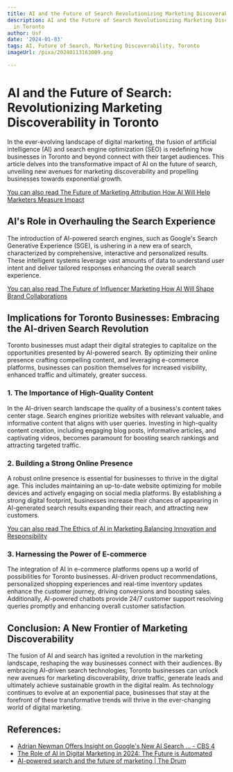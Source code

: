 ```yaml
---
title: AI and the Future of Search Revolutionizing Marketing Discoverability in Toronto
description: AI and the Future of Search Revolutionizing Marketing Discoverability
  in Toronto
author: Usf
date: '2024-01-03'
tags: AI, Future of Search, Marketing Discoverability, Toronto
imageUrl: /pixa/20240113163009.png

---
```

# AI and the Future of Search: Revolutionizing Marketing Discoverability in Toronto

In the  ever-evolving landscape of digital marketing, the fusion of artificial intelligence (AI) and search engine optimization (SEO) is redefining how businesses in Toronto and beyond connect with their target audiences.  This article delves into the transformative impact of AI on the  future of search, unveiling new  avenues for marketing discoverability and propelling businesses towards exponential growth.

[You can also read The Future of Marketing Attribution How AI Will Help Marketers Measure Impact](The%20Future%20of%20Marketing%20Attribution%20How%20AI%20Will%20Help%20Marketers%20Measure%20Impact)


##  AI's Role in Overhauling the Search Experience

The introduction of AI-powered search engines, such as Google's Search Generative Experience (SGE), is ushering in a new era of search, characterized by comprehensive, interactive and personalized results. These intelligent systems leverage vast amounts  of  data to understand user intent and deliver tailored  responses enhancing the overall search experience.

[You can also read The Future of Influencer Marketing  How  AI Will Shape Brand Collaborations](The%20Future%20of%20Influencer%20Marketing%20How%20AI%20Will%20Shape%20Brand%20Collaborations)


## Implications  for Toronto Businesses: Embracing the AI-driven Search Revolution

Toronto businesses  must adapt  their digital strategies to capitalize on the  opportunities presented by AI-powered search. By optimizing their  online  presence crafting compelling content, and leveraging e-commerce platforms, businesses can position themselves for increased visibility, enhanced traffic and ultimately,  greater success.

### 1. The Importance of High-Quality  Content

In the AI-driven search landscape  the quality of a  business's content takes center stage. Search engines prioritize websites with relevant  valuable, and informative content that aligns with user queries. Investing in high-quality content creation,  including engaging blog posts, informative articles, and captivating videos, becomes paramount for boosting search  rankings and attracting targeted traffic.

### 2. Building a Strong Online Presence

A robust online presence  is essential for businesses to thrive in the digital age. This includes maintaining an up-to-date website optimizing for mobile devices and actively engaging on social media platforms. By  establishing a strong digital footprint, businesses increase their chances of appearing in AI-generated search results  expanding their reach, and attracting new customers.

[You can also  read The Ethics of AI in Marketing Balancing Innovation and Responsibility](The%20Ethics%20of%20AI%20in%20Marketing%20Balancing%20Innovation%20and%20Responsibility)


### 3. Harnessing the  Power of E-commerce

The integration  of AI  in e-commerce platforms opens up a  world of possibilities for Toronto businesses. AI-driven product recommendations, personalized shopping experiences and real-time inventory  updates enhance the customer journey, driving  conversions  and boosting sales. Additionally, AI-powered  chatbots  provide 24/7 customer support resolving queries promptly and enhancing overall customer satisfaction.

## Conclusion:  A New Frontier of Marketing Discoverability

The fusion of AI and search  has ignited a  revolution in the marketing  landscape, reshaping the way businesses connect with their audiences.  By embracing AI-driven search technologies, Toronto businesses can unlock  new avenues for marketing discoverability, drive traffic, generate leads and ultimately achieve sustainable growth in the digital realm.  As technology continues  to evolve at an  exponential pace, businesses that stay at the forefront of these transformative trends will  thrive in the ever-changing world of digital marketing.

## References:
- [Adrian Newman Offers Insight on Google's New AI Search ... - CBS 4](https://cbs4indy.com/business/press-releases/ein-presswire/634232166/adrian-newman-offers-insight-on-googles-new-ai-search-for-canadian-smes/)
- [The Role of AI in Digital Marketing in 2024: The Future is Automated](https://canadiansme.ca/the-role-of-ai-in-digital-marketing-in-2024-the-future-is-automated/)
- [AI-powered search and the future of marketing | The Drum](https://www.thedrum.com/opinion/2023/05/17/ai-powered-search-and-the-future-marketing)
